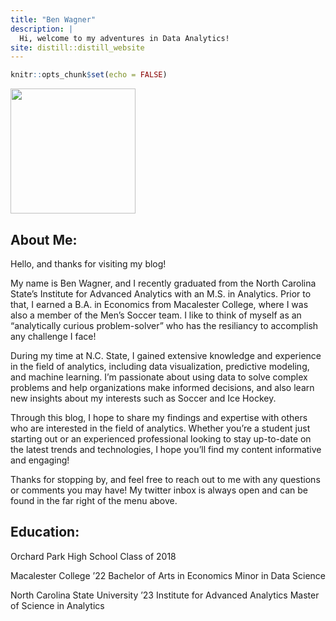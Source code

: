 ```yaml
---
title: "Ben Wagner"
description: |
  Hi, welcome to my adventures in Data Analytics!
site: distill::distill_website
---
```


```r
knitr::opts_chunk$set(echo = FALSE)


```

![](Wagner Headshot.jpg){width=200}

## About Me:

Hello, and thanks for visiting my blog!

My name is Ben Wagner, and I recently graduated from the North Carolina State's Institute for Advanced Analytics with an M.S. in Analytics. Prior to that, I earned a B.A. in Economics from Macalester College, where I was also a member of the Men's Soccer team. I like to think of myself as an "analytically curious problem-solver" who has the resiliancy to accomplish any challenge I face! 

During my time at N.C. State, I gained extensive knowledge and experience in the field of analytics, including data visualization, predictive modeling, and machine learning. I'm passionate about using data to solve complex problems and help organizations make informed decisions, and also learn new insights about my interests such as Soccer and Ice Hockey.

Through this blog, I hope to share my findings and expertise with others who are interested in the field of analytics. Whether you're a student just starting out or an experienced professional looking to stay up-to-date on the latest trends and technologies, I hope you'll find my content informative and engaging!

Thanks for stopping by, and feel free to reach out to me with any questions or comments you may have! My twitter inbox is always open and can be found in the far right of the menu above.

## Education:

Orchard Park High School
Class of 2018

Macalester College '22
Bachelor of Arts in Economics
Minor in Data Science

North Carolina State University '23
Institute for Advanced Analytics
Master of Science in Analytics